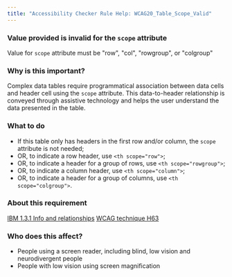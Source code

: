 ```yaml
---
title: "Accessibility Checker Rule Help: WCAG20_Table_Scope_Valid"
---
```


<div className="toolHelp">
<Row>
<Column colLg={16} colMd={8} colSm={4} className="toolHead">

### Value provided is invalid for the `scope` attribute

<div id="locLevel"></div>

Value for `scope` attribute must be "row", "col", "rowgroup", or "colgroup"

</Column>
</Row>
<Row>
<Column colLg={11} colMd={5} colSm={4} className="toolMain">

### Why is this important?

Complex data tables require programmatical association between data cells and header cell using the `scope` attribute. This data-to-header relationship is conveyed through assistive technology and helps the user understand the data presented in the table.

<div id="locSnippet"></div>

### What to do

 * If this table only has headers in the first row and/or column, the `scope` attribute is not needed;
 * OR, to indicate a row header, use `<th scope="row">`;
 * OR, to indicate a header for a group of rows, use `<th scope="rowgroup">`;
 * OR, to indicate a column header, use `<th scope="column">`;
 * OR, to indicate a header for a group of columns, use `<th scope="colgroup">`.

</Column>
<Column colLg={5} colMd={3} colSm={4} className="toolLeft">

### About this requirement

[IBM 1.3.1 Info and relationships](https://www.ibm.com/able/requirements/requirements/#1_3_1)
[WCAG technique H63](https://www.w3.org/WAI/WCAG21/Techniques/html/H63)

### Who does this affect?

 * People using a screen reader, including blind, low vision and neurodivergent people
 * People with low vision using screen magnification

</Column>
</Row>
</div>

